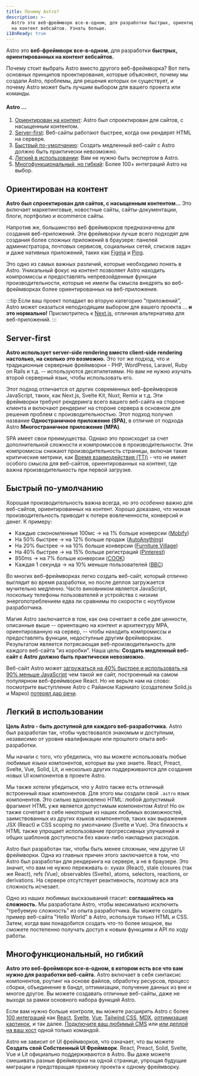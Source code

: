 ```yaml
---
title: Почему Astro?
description: >-
  Astro это веб-фреймворк все-в-одном, для разработки быстрых, ориентированных
  на контент вебсайтов. Узнать больше.
i18nReady: true
---
```


Astro это **веб-фреймворк все-в-одном**, для разработки **быстрых, ориентированных на контент вебсайтов.**

Почему стоит выбрать Astro вместо другого веб-фреймворка?
Вот пять основных принципов проектирования, которые объясняют, почему мы создали Astro,
проблемы, для решения которых он существует, и почему Astro может быть лучшим выбором для вашего проекта или команды.

#### Astro ...

1. [Ориентирован на контент](#ориентирован-на-контент): Astro был спроектирован для сайтов, с насыщенным контентом.
2. [Server-first](#server-first): Веб-сайты работают быстрее, когда они рендерят HTML на сервере.
3. [Быстрый по-умолчанию](#быстрый-по-умолчанию): Создать медленный веб-сайт с Astro должно быть практически невозможно.
4. [Легкий в использовании](#легкий-в-использовании): Вам не нужно быть экспертом в Astro.
5. [Многофункциональный, но гибкий](#многофункциональный-но-гибкий): Более 100+ интеграций Astro на выбор.

## Ориентирован на контент

**Astro был спроектирован для сайтов, с насыщенным контентом...** 
Это включает маркетинговые, новостные сайты, сайты-документации, блоги, портфолио и ecommerce сайты.

Напротив же, большинство веб фреймворков предназначены для создания веб-приложений.
Эти фреймворки лучше всего подходят для создания более сложных приложений в браузере: панелей администратора,
почтовых сервисов, социальных сетей, списков задач и даже нативных приложений, таких как [Figma](https://figma.com/) 
и [Ping](https://ping.gg/).

Это одно из самых важных различий, которые необходимо понять в Astro.
Уникальный фокус на контент позволяет Astro находить компромиссы и предоставлять непревзойденные функции 
производительности, которые не имели бы смысла внедрять во веб-фреймворках более ориентированных на веб-приложения.

:::tip
Если ваш проект попадает во вторую категорию "приложений", Astro может оказаться неподходящим выбором для вашего проекта ...
**и это нормально!** Присмотритесь к [Next.js](https://nextjs.org/), отличная альтернатива для веб-приложений.
:::




## Server-first

**Astro использует server-side rendering вместо client-side rendering настолько, на сколько это возможно.**
Это тот же подход, что и традиционные серверные фреймворки - PHP, WordPress, Laravel, Ruby on Rails и 
т.д. -- используются десятилетиями. Но вам не нужно изучать второй серверный язык, чтобы использовать его.

Этот подход отличается от других современных веб-фреймворков JavaScript, таких, как Next.js, Svelte Kit, Nuxt, Remix и т.д.
Эти фреймворки требуют рендеринга всего вашего веб-сайта на стороне клиента и включают рендеринг на стороне сервера
в основном для решения проблем с производительностью.
Этот подход получил название **Одностраничное приложение (SPA)**, в отличие от подхода Astro **Многостраничное приложение (MPA)**.

SPA имеет свои преимущества. Однако это происходит за счет дополнительной сложности и компромиссов в производительности. 
Эти компромиссы снижают производительность страницы, включая такие критические метрики, 
как [Время взаимодействия (TTI)](https://web.dev/interactive/) - что не имеет особого смысла для веб-сайтов,
ориентированных на контент, где важна производительность при первой загрузке.

## Быстрый по-умолчанию

Хорошая производительность важна всегда, но это *особенно* важно для веб-сайтов, ориентированных на контент.
Хорошо доказано, что низкая производительность приводит к потере вовлеченности, конверсий и денег.
К примеру:

- Каждые сэкономленные 100мс → на 1% больше конверсии ([Mobify](https://web.dev/why-speed-matters/))
- На 50% быстрее → на 12% больше продаж ([AutoAnything](https://www.digitalcommerce360.com/2010/08/19/web-accelerator-revs-conversion-and-sales-autoanything/))
- На 20% быстрее → на 10% больше конверсии ([Furniture Village](https://www.thinkwithgoogle.com/intl/en-gb/marketing-strategies/app-and-mobile/furniture-village-and-greenlight-slash-page-load-times-boosting-user-experience/))
- На 40% быстрее → на 15% больше регистраций ([Pinterest](https://medium.com/pinterest-engineering/driving-user-growth-with-performance-improvements-cfc50dafadd7))
- 850ms → на 7% больше конверсии ([COOK](https://web.dev/why-speed-matters/))
- Каждая 1 секунда → на 10% меньше пользователей ([BBC](https://www.creativebloq.com/features/how-the-bbc-builds-websites-that-scale))

Во многих веб-фреймворках легко создать веб-сайт, который отлично выглядит во время разработки, 
но после деплоя загружается мучительно медленно. 
Часто виновником является JavaScript, поскольку телефоны пользователей и устройства с низким энергопотреблением
едва ли сравнимы по скорости с ноутбуком разработчика.

Магия Astro заключается в том, как она сочетает в себе две ценности, описанные выше -- ориентацию на контент
и архитектуру MPA, ориентированную на сервер, -- чтобы находить компромиссы и предоставлять функции,
недоступные другим фреймворкам. Результатом является потрясающая веб-производительность для каждого веб-сайта "из коробки".
Наша цель: **Создать медленный веб-сайт с Astro должно быть практически невозможно.**

Веб-сайт Astro может [загружаться на 40% быстрее и использовать на 90% меньше JavaScript](https://twitter.com/t3dotgg/status/1437195415439360003) 
чем такой же сайт, построенный на самом популярном веб-фреймворке React.
Но не верьте нам на слово: посмотрите выступление Astro с Райаном Карниато (создателем Solid.js и Марко)
[потерял дар речи](https://youtu.be/2ZEMb_H-LYE?t=8163).


## Легкий в использовании

**Цель Astro - быть доступной для каждого веб-разработчика.**
Astro был разработан так, чтобы чувствовался знакомым и доступным, независимо от уровня квалификации или прошлого опыта веб-разработки.

Мы начали с того, что убедились, что вы можете использовать любые любимые языки компонентов, которые вы уже знаете.
React, Preact, Svelte, Vue, Solid, Lit, и несколько других поддерживаются для создания новых UI
компонентов в проекте Astro.

Мы также хотели убедиться, что у Astro также есть отличный встроенный язык компонентов.
Для этого мы создали свой `.astro` язык компонентов. 
Это сильно вдохновлено HTML: любой допустимый фрагмент HTML уже является допустимым компонентом Astro!
Но он также сочетает в себе некоторые из наших любимых возможностей, заимствованных из других языков компонентов,
таких как выражения JSX (React) и CSS scoping по умолчанию (Svelte и Vue).
Эта близость к HTML также упрощает использование прогрессивных улучшений и
общих шаблонов доступности без каких-либо накладных расходов.

Astro был разработан так, чтобы быть менее сложным, чем другие UI фреймворки.
Одна из главных причин этого заключается в том, что Astro был разработан для рендеринга на сервере, а не в браузере.
Это значит, что вам не нужно переживать о: хуках (React), stale closures (так же React), refs (Vue), observables (Svelte),
atoms, selectors, reactions, or derivations.
На сервере отсутствует реактивность, поэтому вся эта сложность исчезает.

Одно из наших любимых высказываний гласит: **соглашайтесь на сложность.**
Мы разработали Astro, чтобы максимально исключить "требуемую сложность" из опыта разработчика. 
Вы можете создать пример веб-сайта "Hello World" в Astro, используя только HTML и CSS. 
Затем, когда вам понадобится создать что-то более мощное, вы сможете постепенно получать доступ к новым функциям и API по ходу работы.

## Многофункциональный, но гибкий

**Astro это веб-фреймворк все-в-одном, в котором есть все что вам нужно для разработки веб-сайта.**
Astro включает в себя синтаксис компонентов, роутинг на основе файлов, обработку ресурсов, процесс сборки,
объединение в бандл, оптимизации, получение данных из вне и многое другое. 
Вы можете создавать отличные веб-сайты, даже не выходя за рамки основного набора функций Astro. 

Если вам нужно больше контроля, вы можете расширить Astro с более [100 интеграций](https://astro.build/integrations/) как
[React](https://www.npmjs.com/package/@astrojs/react), [Svelte](https://www.npmjs.com/package/@astrojs/svelte),
[Vue](https://www.npmjs.com/package/@astrojs/vue), 
[Tailwind CSS](https://www.npmjs.com/package/@astrojs/tailwind), 
[MDX](https://www.npmjs.com/package/@astrojs/mdx), 
[оптимизация картинок](https://www.npmjs.com/package/@astrojs/image), и так далее. 
[Подключите ваш любимый CMS](https://astro.build/integrations/) или [или деплой на ваш хост](/ru/guides/deploy/) одной только командой.

Astro не зависит от UI фреймворков, что означает, что вы можете **Создать свой Собственный UI Фреймворк**.
React, Preact, Solid, Svelte, Vue и Lit официально поддерживаются в Astro.
Вы даже можете смешивать разные фреймворки на одной странице, упрощая будущие миграции и предотвращая привязку проекта к одному фреймворку.
